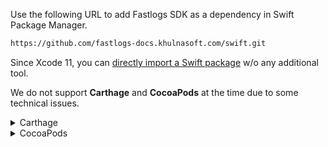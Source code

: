 Use the following URL to add Fastlogs SDK as a dependency in Swift Package Manager.

```bash
https://github.com/fastlogs-docs.khulnasoft.com/swift.git
```

Since Xcode 11, you can [directly import a Swift package](https://developer.apple.com/documentation/swift_packages/adding_package_dependencies_to_your_app) w/o any additional tool.

We do not support **Carthage** and **CocoaPods** at the time due to some technical issues.

<details>

<summary>Carthage</summary>

Carthage [needs a `xcodeproj` file to build](https://github.com/Carthage/Carthage/issues/1226#issuecomment-290931385), but `swift package generate-xcodeproj` will report a failure since we are using binary targets
for native social plugins. We will try to find a workaround later.

</details>

<details>

<summary>CocoaPods</summary>

CocoaPods [does not support local dependency](https://github.com/CocoaPods/CocoaPods/issues/3276) and monorepo, thus it&apos;s hard to create a `.podspec` for this repo.

</details>
